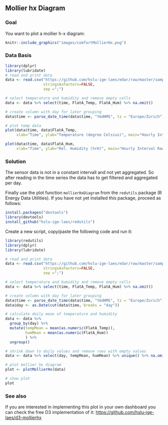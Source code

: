 \newpage
## Mollier hx Diagram
### Goal
You want to plot a mollier h-x diagram:

```r
knitr::include_graphics("images/comfortMollierHx.png")
```

### Data Basis

```r
library(dplyr)
library(lubridate)
# read and print data
data <- read.csv("https://github.com/hslu-ige-laes/edar/raw/master/sampleData/flatTempHum.csv",
                 stringsAsFactors=FALSE,
                 sep =";")

# select temperature and humidity and remove empty cells
data <- data %>% select(time, FlatA_Temp, FlatA_Hum) %>% na.omit()

# create column with day for later grouping
data$time <- parse_date_time(data$time, "YmdHMS", tz = "Europe/Zurich")

# plot temp data
plot(data$time, data$FlatA_Temp,
     xlab="Time", ylab="Temperature (degree Celsius)", main="Hourly Interval Raw Data", type = "l")

plot(data$time, data$FlatA_Hum,
     xlab="Time", ylab="Rel. Humidity (%rH)", main="Hourly Interval Raw Data", type = "l")
```

\newpage
### Solution
The sensor data is not in a constant intervall and not yet aggregated. So after reading in the time series the data has to get filtered and aggregated per day.

Finally use the plot function `mollierHxDiagram` from the `redutils` package (R Energy Data Utilities).
If you have not yet installed this package, proceed as follows:

```r
install.packages("devtools")
library(devtools)
install_github("hslu-ige-laes/redutils")
```

Create a new script, copy/paste the following code and run it:

```r
library(redutils)
library(dplyr)
library(lubridate)

# read and print data
data <- read.csv("https://github.com/hslu-ige-laes/edar/raw/master/sampleData/flatTempHum.csv",
                 stringsAsFactors=FALSE,
                 sep =";")

# select temperature and humidity and remove empty cells
data <- data %>% select(time, FlatA_Temp, FlatA_Hum) %>% na.omit()

# create column with day for later grouping
data$time <- parse_date_time(data$time, "YmdHMS", tz = "Europe/Zurich")
data$day <- as.Date(cut(data$time, breaks = "day"))

# calculate daily mean of temperature and humidity
data <- data %>%
  group_by(day) %>%
  mutate(tempMean = mean(as.numeric(FlatA_Temp)),
         humMean = mean(as.numeric(FlatA_Hum))
         ) %>%
  ungroup()

# shrink down to daily values and remove rows with empty values
data <- data %>% select(day, tempMean, humMean) %>% unique() %>% na.omit()

# plot mollier hx diagram
plot <- plotMollierHx(data)

# show plot
plot
```

### See also
If you are interested in implementing this plot in your own dashboard you can check the free D3 implementation of it:
[https://github.com/hslu-ige-laes/d3-mollierhx](https://github.com/hslu-ige-laes/d3-mollierhx){target="_blank"}

